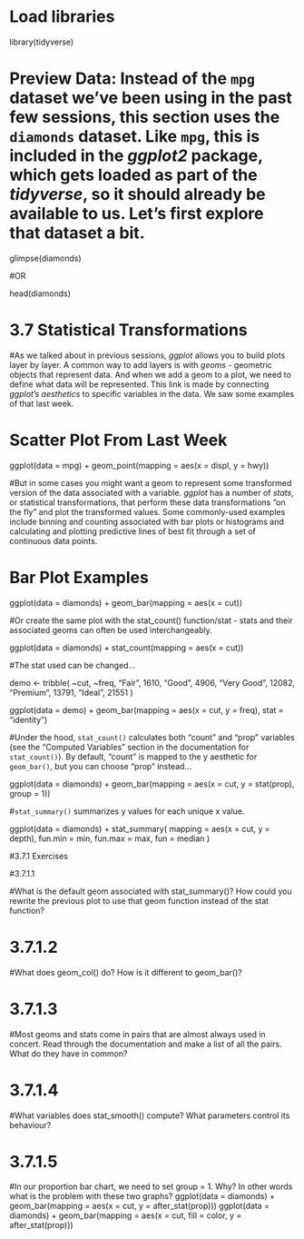# Load libraries
library(tidyverse)

# Preview Data: Instead of the `mpg` dataset we've been using in the past few sessions, this section uses the `diamonds` dataset. Like `mpg`, this is included in the *ggplot2* package, which gets loaded as part of the *tidyverse*, so it should already be available to us. Let's first explore that dataset a bit.

glimpse(diamonds)

#OR

head(diamonds)


# 3.7 Statistical Transformations

#As we talked about in previous sessions, *ggplot* allows you to build plots layer by layer. A common way to add layers is with *geoms* - geometric objects that represent data. And when we add a geom to a plot, we need to define what data will be represented. This link is made by connecting *ggplot*'s *aesthetics* to specific variables in the data. We saw some examples of that last week. 

# Scatter Plot From Last Week

ggplot(data = mpg) + 
  geom_point(mapping = aes(x = displ, y = hwy))

#But in some cases you might want a geom to represent some transformed version of the data associated with a variable. *ggplot* has a number of *stats*, or statistical transformations, that perform these data transformations "on the fly" and plot the transformed values. Some commonly-used examples include binning and counting associated with bar plots or histograms and calculating and plotting predictive lines of best fit through a set of continuous data points.

# Bar Plot Examples

ggplot(data = diamonds) + 
  geom_bar(mapping = aes(x = cut))

#Or create the same plot with the stat_count() function/stat - stats and their associated geoms can often be used interchangeably.

ggplot(data = diamonds) + 
  stat_count(mapping = aes(x = cut))

#The stat used can be changed...

demo <- tribble(
  ~cut,         ~freq,
  "Fair",       1610,
  "Good",       4906,
  "Very Good",  12082,
  "Premium",    13791,
  "Ideal",      21551
)

ggplot(data = demo) +
  geom_bar(mapping = aes(x = cut, y = freq), stat = "identity")

#Under the hood, `stat_count()` calculates both "count" and "prop" variables (see the "Computed Variables" section in the documentation for `stat_count()`). By default, "count" is mapped to the y aesthetic for `geom_bar()`, but you can choose "prop" instead...

ggplot(data = diamonds) + 
  geom_bar(mapping = aes(x = cut, y = stat(prop), group = 1))


#`stat_summary()` summarizes y values for each unique x value.

ggplot(data = diamonds) + 
  stat_summary(
    mapping = aes(x = cut, y = depth),
    fun.min = min,
    fun.max = max,
    fun = median
  )


#3.7.1 Exercises

#3.7.1.1

#What is the default geom associated with stat_summary()? How could you rewrite the previous plot to use that geom function instead of the stat function?

# 3.7.1.2

#What does geom_col() do? How is it different to geom_bar()?


# 3.7.1.3

#Most geoms and stats come in pairs that are almost always used in concert. Read through the documentation and make a list of all the pairs. What do they have in common?


# 3.7.1.4

#What variables does stat_smooth() compute? What parameters control its behaviour?


# 3.7.1.5

#In our proportion bar chart, we need to set group = 1. Why? In other words what is the problem with these two graphs?
ggplot(data = diamonds) + 
  geom_bar(mapping = aes(x = cut, y = after_stat(prop)))
ggplot(data = diamonds) + 
  geom_bar(mapping = aes(x = cut, fill = color, y = after_stat(prop)))
